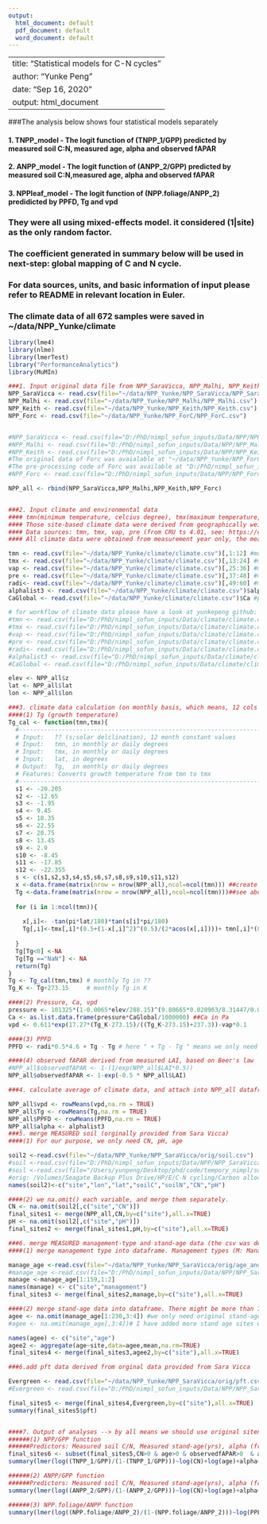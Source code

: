 ```yaml
---
output:
  html_document: default
  pdf_document: default
  word_document: default
---
```


---
title: "Statistical models for C-N cycles"
author: "Yunke Peng"
date: "Sep 16, 2020"
output: html_document
---

###The analysis below shows four statistical models separately

#### 1. TNPP_model - The logit function of (TNPP_1/GPP) predicted by measured soil C:N, measured age, alpha and observed fAPAR

#### 2. ANPP_model - The logit function of (ANPP_2/GPP) predicted by measured soil C:N,measured age, alpha and observed fAPAR

#### 3. NPPleaf_model - The logit function of (NPP.foliage/ANPP_2) predidicted by PPFD, Tg and vpd

### They were all using mixed-effects model. it considered (1|site) as the only random factor. 

### The coefficient generated in summary below will be used in next-step: global mapping of C and N cycle.

### For data sources, units, and basic information of input please refer to README in relevant location in Euler.

### The climate data of all 672 samples were saved in ~/data/NPP_Yunke/climate

```r
library(lme4)
library(nlme)
library(lmerTest)
library("PerformanceAnalytics")
library(MuMIn)

###1. Input original data file from NPP_SaraVicca, NPP_Malhi, NPP_Keith, and NPP_Forc
NPP_SaraVicca <- read.csv(file="~/data/NPP_Yunke/NPP_SaraVicca/NPP_SaraVicca.csv")
NPP_Malhi <- read.csv(file="~/data/NPP_Yunke/NPP_Malhi/NPP_Malhi.csv")
NPP_Keith <- read.csv(file="~/data/NPP_Yunke/NPP_Keith/NPP_Keith.csv")
NPP_Forc <- read.csv(file="~/data/NPP_Yunke/NPP_ForC/NPP_ForC.csv")


#NPP_SaraVicca <- read.csv(file="D:/PhD/nimpl_sofun_inputs/Data/NPP/NPP_SaraVicca/NPP_SaraVicca.csv")
#NPP_Malhi <- read.csv(file="D:/PhD/nimpl_sofun_inputs/Data/NPP/NPP_Malhi/NPP_Malhi.csv")
#NPP_Keith <- read.csv(file="D:/PhD/nimpl_sofun_inputs/Data/NPP/NPP_Keith/NPP_Keith.csv")
#The original data of Forc was avaialable at "~/data/NPP_Yunke/NPP_ForC/orig/", then after a pre-processing code (for merging and removing repeated sites; because there had some repeated sites to Sara Vicca and Keith's dataset), and after manually structuring variable order and name, the output file that directly used in this project is at below (NPP_Forc).
#The pre-processing code of Forc was available at "D:/PhD/nimpl_sofun_inputs/nimpl_sofun_inputs/NPP/NPP_Forc_preprocessing.Rmd" and also available in yunkepeng github: nimpl_sofun_input/NPP/NPP_Forc_preprocessing.Rmd.
#NPP_Forc <- read.csv(file="D:/PhD/nimpl_sofun_inputs/Data/NPP/NPP_Forc/NPP_Forc.csv")

NPP_all <- rbind(NPP_SaraVicca,NPP_Malhi,NPP_Keith,NPP_Forc)


###2. Input climate and environmental data
#### tmn(minimum temperature, celcius degree), tmx(maximum temperature, celcuis degree), radi (shortwave solar radiation, w/m2),vap (vapor pressure, hPa), alphalist3 (alpha derived from SPLASH), CaGlobal (Pa).
#### Those site-based climate data were derived from geographically weighted regressions (gwr) methods in R. An example code was given in "https://github.com/yunkepeng/gwr".
#### Data sources: tmn, tmx, vap, pre (from CRU ts 4.01, see: https://crudata.uea.ac.uk/cru/data/hrg/cru_ts_4.01/), radi (from WFDEI, see http://www.eu-watch.org/gfx_content/documents/README-WFDEI%20(v2016).pdf), alpha from SPLASH-based products (see Euler:~/data/alpha/data_orig).
#### All climate data were obtained from measurement year only, the measurement year is available at NPP_all$Begin_year and NPP_all$End_year

tmn <- read.csv(file="~/data/NPP_Yunke/climate/climate.csv")[,1:12] #monthly degree celcius
tmx <- read.csv(file="~/data/NPP_Yunke/climate/climate.csv")[,13:24] #monthly degree celcius
vap <- read.csv(file="~/data/NPP_Yunke/climate/climate.csv")[,25:36] #monthly hPa
pre <- read.csv(file="~/data/NPP_Yunke/climate/climate.csv")[,37:48] #monthly mm/month
radi<- read.csv(file="~/data/NPP_Yunke/climate/climate.csv")[,49:60] #monthly w/m2
alphalist3 <- read.csv(file="~/data/NPP_Yunke/climate/climate.csv")$alpha
CaGlobal <- read.csv(file="~/data/NPP_Yunke/climate/climate.csv")$Ca #ppm

# for workflow of climate data please have a look at yunkepeng github: nimpl_sofun_inputs/climate/, or in Euler's README: "~/data/NPP_Yunke/climate/"
#tmn <- read.csv(file="D:/PhD/nimpl_sofun_inputs/Data/climate/climate.csv")[,1:12] #monthly degree celcius
#tmx <- read.csv(file="D:/PhD/nimpl_sofun_inputs/Data/climate/climate.csv")[,13:24] #monthly degree celcius
#vap <- read.csv(file="D:/PhD/nimpl_sofun_inputs/Data/climate/climate.csv")[,25:36] #monthly hPa
#pre <- read.csv(file="D:/PhD/nimpl_sofun_inputs/Data/climate/climate.csv")[,37:48] #monthly mm/month
#radi<- read.csv(file="D:/PhD/nimpl_sofun_inputs/Data/climate/climate.csv")[,49:60] #monthly w/m2
#alphalist3 <- read.csv(file="D:/PhD/nimpl_sofun_inputs/Data/climate/climate.csv")$alpha
#CaGlobal <- read.csv(file="D:/PhD/nimpl_sofun_inputs/Data/climate/climate.csv")$Ca #ppm

elev <- NPP_all$z
lat <- NPP_all$lat
lon <- NPP_all$lon

###3. climate data calculation (on monthly basis, which means, 12 cols in total)
####(1) Tg (growth temperature)
Tg_cal <- function(tmn,tmx){
  #-----------------------------------------------------------------------
  # Input:   ?? (s;solar delclination), 12 month constant values
  # Input:   tmn, in monthly or daily degrees
  # Input:   tmx, in monthly or daily degrees
  # Input:   lat, in degrees
  # Output:  Tg,  in monthly or daily degrees
  # Features: Converts growth temperature from tmn to tmx
  #-----------------------------------------------------------------------
  s1 <- -20.205
  s2 <- -12.65
  s3 <- -1.95
  s4 <- 9.45
  s5 <- 18.35
  s6 <- 22.55
  s7 <- 20.75
  s8 <- 13.45
  s9 <- 2.9
  s10 <- -8.45
  s11 <- -17.85
  s12 <- -22.355
  s <- c(s1,s2,s3,s4,s5,s6,s7,s8,s9,s10,s11,s12)
  x <-data.frame(matrix(nrow = nrow(NPP_all),ncol=ncol(tmn))) ##create x dataframe: nrow=No. of sites, ncol=timestep
  Tg <-data.frame(matrix(nrow = nrow(NPP_all),ncol=ncol(tmn)))##see above
  
  for (i in 1:ncol(tmn)){
    
    x[,i]<- -tan(pi*lat/180)*tan(s[i]*pi/180)
    Tg[,i]<-tmx[,i]*(0.5+(1-x[,i]^2)^(0.5)/(2*acos(x[,i])))+ tmn[,i]*(0.5-(1-x[,i]^2)^(0.5)/(2*acos(x[,i])))
    
  }
  Tg[Tg<0] <-NA
  Tg[Tg =="NaN"] <- NA
  return(Tg)
}
Tg <- Tg_cal(tmn,tmx) # monthly Tg in ??
Tg_K <- Tg+273.15     # monthly Tg in K

####(2) Pressure, Ca, vpd
pressure <- 101325*(1-0.0065*elev/288.15)^(9.80665*0.028963/8.31447/0.0065) #pressure in Pa
Ca <- as.list.data.frame(pressure*CaGlobal/1000000) ##Ca in Pa
vpd <- 0.611*exp(17.27*(Tg_K-273.15)/((Tg_K-273.15)+237.3))-vap*0.1      #monthly vpd in KPa

####(3) PPFD
PPFD <- radi*0.5*4.6 + Tg - Tg # here " + Tg - Tg " means we only need PPFD at growing season, and this will remove the month when Tg is NA.

####(4) observed fAPAR derived from measured LAI, based on Beer's law
#NPP_all$observedfAPAR <- 1-(1/exp(NPP_all$LAI*0.5))
NPP_all$observedfAPAR <- 1-exp(-0.5 * NPP_all$LAI)

###4. calculate average of climate data, and attach into NPP_all dataframe.

NPP_all$vpd <- rowMeans(vpd,na.rm = TRUE) 
NPP_all$Tg <- rowMeans(Tg,na.rm = TRUE)
NPP_all$PPFD <- rowMeans(PPFD,na.rm = TRUE)
NPP_all$alpha <- alphalist3
###5. merge MEASURED soil (orginally provided from Sara Vicca)
####(1) For our purpose, we only need CN, pH, age

soil2 <-read.csv(file="~/data/NPP_Yunke/NPP_SaraVicca/orig/soil.csv")
#soil <-read.csv(file="D:/PhD/nimpl_sofun_inputs/Data/NPP/NPP_SaraVicca/orig/soil.csv")
#soil <-read.csv(file="/Users/yunpeng/Desktop/phd/code/tempory_nimpl/soil.csv")
#orig: /Volumes/Seagate Backup Plus Drive/HP/E/C-N cycling/Carbon allocation/next-step/soil_colin.csv + literatures data from Malhi
names(soil2)<-c("site","lon","lat","soilC","soilN","CN","pH")

####(2) we na.omit() each variable, and merge them separately.
CN <- na.omit(soil2[,c("site","CN")])
final_sites1 <- merge(NPP_all,CN,by=c("site"),all.x=TRUE)
pH <- na.omit(soil2[,c("site","pH")])
final_sites2 <- merge(final_sites1,pH,by=c("site"),all.x=TRUE)

###6. merge MEASURED management-type and stand-age data (the csv was derived from original data of Sara Vicca).
####(1) merge management type into dataframe. Management types (M: Managed, UM: unmanaged, RD: Recently disturbed, FI: Fertilized, NA: unknown).

manage_age <-read.csv(file="~/data/NPP_Yunke/NPP_SaraVicca/orig/age_and_management.csv") # first two cols were sitename and management data, last two cols were sitename and stand-age data.
#manage_age <-read.csv(file="D:/PhD/nimpl_sofun_inputs/Data/NPP/NPP_SaraVicca/orig/age_and_management.csv") # first two cols were sitename and management data, last two cols were sitename and stand-age data.
manage <-manage_age[1:159,1:2]
names(manage) <- c("site","management")
final_sites3 <- merge(final_sites2,manage,by=c("site"),all.x=TRUE)

####(2) merge stand-age data into dataframe. There might be more than 1 sample measured in a site (as collected from different sources). So we need to aggregate them firstly.
agee <- na.omit(manage_age[1:230,3:4]) #we only need original stand-age data from Sara Vicca's original dataset (see ~/data/NPP_Yunke/NPP_SaraVicca/orig/Forests_Colin.xlsx  --> stand description/age) to finish npp/gpp and anpp/gpp analyses. 
#agee <- na.omit(manage_age[,3:4])# I have added more stand age sites when extracted from Forc's original data but that did not help to expand our sites for npp/gpp and anpp/gpp analysis (considering that they did not have gpp, or some others.). So they did not included here.

names(agee) <- c("site","age")
agee2 <- aggregate(age~site,data=agee,mean,na.rm=TRUE)
final_sites4 <- merge(final_sites3,agee2,by=c("site"),all.x=TRUE)

###6.add pft data derived from orginal data provided from Sara Vicca

Evergreen <- read.csv(file="~/data/NPP_Yunke/NPP_SaraVicca/orig/pft.csv")
#Evergreen <- read.csv(file="D:/PhD/nimpl_sofun_inputs/Data/NPP/NPP_SaraVicca/orig/pft.csv")

final_sites5 <- merge(final_sites4,Evergreen,by=c("site"),all.x=TRUE)
summary(final_sites5$pft)


####7. Output of analyses --> by all means we should use original sitename!!!Because it is the original data recorded by fields. Using coordinates to create sitenname is not reasonable - see evidence for Andrews 2 and Andrews 4 - they have the same coordinates (in 0.01 dec) but different site collection!!!!
######(1) NPP/GPP function
######Predictors: Measured soil C/N, Measured stand-age(yrs), alpha (from SPLASH) and observed fAPAR (calculated from measured LAI based on Beer's law).
final_sites6 <- subset(final_sites5,CN>0 & age>0 & observedfAPAR>0  & alpha>0 & GPP>TNPP_1) # prevent one site when measured npp > gpp.
summary(lmer(log((TNPP_1/GPP)/(1-(TNPP_1/GPP)))~log(CN)+log(age)+alpha+observedfAPAR+(1|site),data=final_sites6))

######(2) ANPP/GPP function
######Predictors: Measured soil C/N, Measured stand-age(yrs), alpha (from SPLASH) and observed fAPAR (calculated from measured LAI based on Beer's law).
summary(lmer(log((ANPP_2/GPP)/(1-(ANPP_2/GPP)))~log(CN)+log(age)+alpha+observedfAPAR+(1|site),data=final_sites5))

######(3) NPP.foliage/ANPP function
summary(lmer(log((NPP.foliage/ANPP_2)/(1-(NPP.foliage/ANPP_2)))~log(PPFD)+Tg+log(vpd)+(1|site),data=final_sites5))


```

